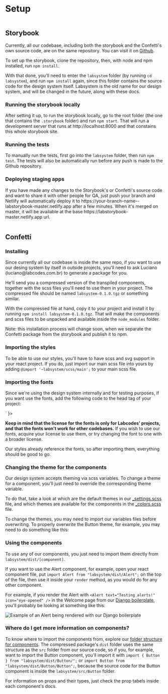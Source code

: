 
<Meta title="Getting started/Setup" />

<div class="docs-title">
  <div>
    <h1 class="docs-title__text">Setup</h1>
  </div>
</div>

<div class="docs-content">

  <div class="columns">
    <div class="column">
      <h2>Storybook</h2>
      <p>Currently, all our codebase, including both the storybook and the Confetti's own source code, are on the same repository. You can visit it on <a target="_blank" rel="noopener" href="https://github.com/labcodes/labstorybook/">Github</a>.</p>
      <p>To set up the storybook, clone the repository, then, with node and npm installed, run <code>npm install</code>.</p>
      <p>With that done, you'll need to enter the <code>labsystem</code> folder (by running <code>cd labsystem</code>), and run <code>npm install</code> again, since this folder contains the source code for the design system itself. Labsystem is the old name for our design system, and will be changed in the future, along with these docs.</p>
      <h3>Running the storybook locally</h3>
      <p>After setting it up, to run the storybook locally, go to the root folder (the one that contains the <code>.storybook</code> folder) and run <code>npm start</code>. That will run a development server that runs at http://localhost:8000 and that constains this whole storybook site.</p>
      <h3>Running the tests</h3>
      <p>To manually run the tests, first go into the <code>labsystem</code> folder, then run <code>npm test</code>. The tests will also be automatically run before any push is made to the Github repository.</p>
      <h3>Deploying staging apps</h3>
      <p>If you have made any changes to the Storybook's or Confetti's source code and want to share it with other people for QA, just push your branch and Netlify will automatically deploy it to https://your-branch-name--labstorybook-master.netlify.app after a few minutes. When it's merged on master, it will be available at the base https://labstorybook-master.netlify.app url.</p>
    </div>
  </div>

  <div class="columns">
    <div class="column">
      <h2>Confetti</h2>
      <h3>Installing</h3>
      <p>Since currently all our codebase is inside the same repo, if you want to use our desing system by itself in outside projects, you'll need to ask Luciano (luciano@labcodes.com.br) to generate a package for you.</p>
      <p>He'll send you a compressed version of the transpiled components, together with the scss files you'll need to use them in your project. The compressed file should be named <code>labsystem-0.1.0.tgz</code> or something similar.</p>
      <p>With the compressed file at hand, copy it to your project and install it by running <code>npm install labsystem-0.1.0.tgz</code>. That will make the components and scss files to be unpacked and available inside the <code>node_modules</code> folder.</p>
      <p>Note: this installation process will change soon, when we separate the Confetti package from the storybook and publish it to npm.</p>
      <h3>Importing the styles</h3>
      <p>To be able to use our styles, you'll have to have scss and svg support in your react project. If you do, just import our main scss file into yours by adding <code>@import '~labsystem/scss/main';</code> to your main scss file.</p>
      <h3>Importing the fonts</h3>
      <p>Since we're using the design system internally and for testing purposes, if you want use the fonts, add the following code to the head tag of your project:</p>
      <Source language="html" code={`
<link href="https://use.typekit.net/boj8rad.css" rel="stylesheet"/>
<link href="https://fonts.googleapis.com/css2?family=IBM+Plex+Mono:ital,wght@0,500;0,600;1,500;1,600&display=swap" rel="stylesheet"/>`
       }></Source>
      <p><strong>Keep in mind that the license for the fonts is only for Labcodes' projects, and that the fonts won't work for other codebases.</strong> If you wish to use our fonts, acquire your license to use them, or try changing the font to one with a broader license.</p>
      <p>Our styles already reference the fonts, so after importing them, everything should be good to go.</p>
      <h3>Changing the theme for the components</h3>
      <p>Our design system accepts theming via scss variables. To change a theme for a component, you'll just need to override the corresponding theme variable.</p>
      <p>To do that, take a look at which are the default themes in our <a target="_blank" rel="noopener" href="https://github.com/labcodes/labstorybook/blob/master/labsystem/scss/variables/_settings.scss">_settings.scss</a> file, and which themes are available for the components in the <a target="_blank" rel="noopener" href="https://github.com/labcodes/labstorybook/blob/master/labsystem/scss/variables/_colors.scss">_colors.scss</a> file.</p>
      <p>To change the themes, you may need to import our variables files before overwriting. To properly overwrite the Button theme, for example, you may need to do something like this:</p>
      <Source language="scss" code={`
// first, import the variables file
@import "~labsystem/scss/variables/_all";
// then, overwrite the variable
$button-theme: $purple-palette;
// finally, import the rest of the styles
@import "~labsystem/scss/main";`
      }/>
      <h3>Using the components</h3>
      <p>To use any of our components, you just need to import them directly from <code>labsystem/dist/[component]</code>.</p>
      <p>If you want to use the Alert component, for example, open your react component file, put <code>import Alert from "labsystem/dist/Alert";</code> on the top of the file, then use it inside your <code>render</code> method, as you would do for any other component.</p>
      <p>For example, if you render the Alert with <code>&lt;Alert text="Testing alerts!" icon="eye-opened" /&gt;</code> in the Welcome page from our <a target="_blank" rel="noopener" href="https://github.com/labcodes/django-react-webpack/">Django boilerplate</a>, you'll probably be looking at something like this:</p>
      <div class="columns">
        <div class="column is-half is-offset-one-quarter">
          <img src="docs/getting-started/alerts-on-outside-project.jpg" alt="Example of an Alert being rendered with our Django boilerplate" />
        </div>
      </div>
      <h3>Where do I get more information on components?</h3>
      <p>To know where to import the components from, explore our <a target="_blank" rel="noopener" href="https://github.com/labcodes/labstorybook/tree/master/labsystem/src">folder structure for components</a>. The compressed package's <code>dist</code> folder uses the same structure as the <code>src</code> folder from our source code, so if you, for example, want to import the Button component, you'll import it with <code>import &#123; Button &#125; from "labsystem/dist/Button/";</code> or <code>import Button from "labsystem/dist/Button/Button";</code>, because the source code for the Button component is inside the <code>labsystem/src/Button</code> folder.</p>
      <p>For information on props and their types, just check the prop tabels inside each component's docs.</p>
    </div>
  </div>

</div>
